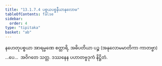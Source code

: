 ```yaml
---
title: "13.1.7.4 ပစ္စယပစ္စနီယာနုလောမ"
tableOfContents: false
sidebar:
  order: 4
type: "tipitaka"
basket: "ab"
---
```



<DynamicBreadcrumb />

<Division number="34">

<Paragraph number="4134">
နဟေတုပစ္စယာ အာရမ္မဏေ စတ္တာရိ, အဓိပတိယာ ပဉ္စ (အနုလောမမာတိကာ ကာတဗ္ဗာ) …ပေ…  အဝိဂတေ သတ္တ.

</Paragraph>
</Division>

<Paragraph number="4135" type="center">
ဒဿနေန ပဟာတဗ္ဗဒုကံ နိဋ္ဌိတံ.
</Paragraph>